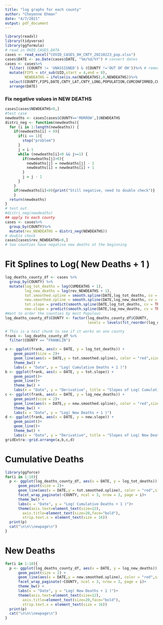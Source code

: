 ```yaml
---
title: "log graphs for each county"
author: "Cheyenne Ehman"
date: "4/7/2021"
output: pdf_document
---
```


```r
library(readxl)
library(tidyverse)
library(ggformula)
# read in OHIO_CASES_DATA
cases <- read_excel("COVID_CASES_OH_CNTY_20210223_pop.xlsx")
cases$DATE <- as.Date(cases$DATE, "%m/%d/%Y") # convert dates
cases <- cases%>%
  filter( (COUNTY != 'UNASSIGNED') & (COUNTY !='OUT OF OH'))%>% # remove UNASSIGNED and OUT OF OH data
  mutate(FIPS = str_sub(UID,start = 4,end = 8),
         NEWDEATHS = ifelse(is.na(NEWDEATHS),0,NEWDEATHS))%>%
  select(COUNTY,FIPS,DATE,CNTY_LAT,CNTY_LONG,POPULATION,CUMCONFIRMED,CUMDEATHS,NEWDEATHS,NEWCONFIRMED) %>%
  arrange(DATE)
```

### Fix negative values in NEW DEATHS

```r
cases[cases$NEWDEATHS<0,]
#test case
newdeaths <- cases[cases$COUNTY=='MORROW',]$NEWDEATHS
distri_neg <- function(newdeaths){
  for (i in 1:length(newdeaths)) {
    if(newdeaths[i] < 0){
      if(i == 1){
        stop("problem")
      }
      j = i-1
      while (newdeaths[i]<0 && j>=1) {
        if(newdeaths[j]>0){
          newdeaths[j] = newdeaths[j] - 1
          newdeaths[i] = newdeaths[i] + 1
        }
        j = j - 1
      }
    }
    if(newdeaths[i]<0){print("Still negative, need to double check")}
    }
  return(newdeaths)
}
# test out
#distri_neg(newdeaths)
## apply to each county
cases <- cases%>%
  group_by(COUNTY)%>%
  mutate(rev_NEWDEATHS = distri_neg(NEWDEATHS))
# double check
cases[cases$rev_NEWDEATHS<0,]
# two counties have negative new deaths at the beginning
```


# Fit Splines to Log( New Deaths + 1 )

```r
log_deaths_county_df <- cases %>%
  group_by(COUNTY) %>%
  mutate(log_tot_deaths = log(CUMDEATHS + 1),
         log_new_deaths = log(rev_NEWDEATHS + 1),
         tot.smoothed.spline = smooth.spline(DATE,log_tot_deaths, cv = TRUE)$y,
         new.smoothed.spline = smooth.spline(DATE,log_new_deaths, cv = TRUE)$y,
         tot.slope = predict(smooth.spline(DATE,log_tot_deaths, cv = TRUE),deriv = 1)$y,
         new.slope = predict(smooth.spline(DATE,log_new_deaths, cv = TRUE),deriv = 1)$y)
#Want to order the counties by most Populous
log_deaths_county_df$COUNTY <- factor(log_deaths_county_df$COUNTY,
                                      levels = levels(fct_reorder(log_deaths_county_df$COUNTY,                            log_deaths_county_df$POPULATION,max,.desc = TRUE)))
```

```r
# This is a test chunk to see if it works on one county
frank <- log_deaths_county_df %>%
  filter(COUNTY == "FRANKLIN") 

a <- ggplot(frank, aes(x = DATE, y = log_tot_deaths)) + 
    geom_point(size = 2)+ 
    geom_line(aes(x = DATE,y = tot.smoothed.spline), color = "red",size = 1)+ 
    theme_bw() + 
    labs(x = "Date", y = "Log( Cumulative Deaths + 1 )")
b <- ggplot(frank, aes(x = DATE, y = tot.slope)) + 
    geom_point()+ 
    geom_line()+ 
    theme_bw() + 
    labs(x = "Date", y = "Derivative", title = "Slopes of Log( Cumulative Deaths + 1 )")
c <- ggplot(frank, aes(x = DATE, y = log_new_deaths)) + 
    geom_point(size = 2)+ 
    geom_line(aes(x = DATE,y = new.smoothed.spline), color = "red",size = 1)+ 
    theme_bw() + 
    labs(x = "Date", y = "Log( New Deaths + 1 )")
d <- ggplot(frank, aes(x = DATE, y = new.slope)) + 
    geom_point()+ 
    geom_line()+ 
    theme_bw() + 
    labs(x = "Date", y = "Derivative", title = "Slopes of Log( New Deaths + 1 )")
gridExtra::grid.arrange(a,b,c,d)
```


# Cumulative Deaths

```r
library(ggforce)
for(i in 1:10){
  p <- ggplot(log_deaths_county_df, aes(x = DATE, y = log_tot_deaths)) + 
      geom_point(size = 2)+ 
      geom_line(aes(x = DATE,y = tot.smoothed.spline), color = "red",size = 1)+ 
      facet_wrap_paginate(~COUNTY, ncol = 3, nrow = 3, page = i)+ 
      theme_bw() + 
      labs(x = "Date", y = "Log( Cumulative Deaths + 1 )")+
      theme(axis.text=element_text(size=12),
        axis.title=element_text(size=20,face="bold"),
        strip.text.x = element_text(size = 16))
  print(p)
  cat("\n\n\\newpage\n")
}
```

# New Deaths

```r
for(i in 1:10){
  p <- ggplot(log_deaths_county_df, aes(x = DATE, y = log_new_deaths)) +
      geom_point(size = 2) + 
      geom_line(aes(x = DATE,y = new.smoothed.spline), color = "red",size = 1)+
      facet_wrap_paginate(~COUNTY, ncol = 3, nrow = 3, page = i)+
      theme_bw() +
      labs(x = "Date", y = "Log( New Deaths + 1 )")+
      theme(axis.text=element_text(size=12),
        axis.title=element_text(size=20,face="bold"),
        strip.text.x = element_text(size = 16))
  print(p)
  cat("\n\n\\newpage\n")
}
```